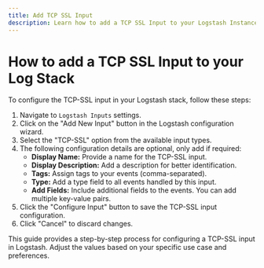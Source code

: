 ```yaml
---
title: Add TCP SSL Input
description: Learn how to add a TCP SSL Input to your Logstash Instance
---
```


# How to add a TCP SSL Input to your Log Stack

To configure the TCP-SSL input in your Logstash stack, follow these steps:

1. Navigate to `Logstash Inputs` settings.
2. Click on the "Add New Input" button in the Logstash configuration wizard.
3. Select the "TCP-SSL" option from the available input types.
4. The following configuration details are optional, only add if required:
   - **Display Name:** Provide a name for the TCP-SSL input.
   - **Display Description:** Add a description for better identification.
   - **Tags:** Assign tags to your events (comma-separated).
   - **Type:** Add a type field to all events handled by this input.
   - **Add Fields:** Include additional fields to the events. You can add multiple key-value pairs.
5. Click the "Configure Input" button to save the TCP-SSL input configuration.
6. Click "Cancel" to discard changes.

This guide provides a step-by-step process for configuring a TCP-SSL input in Logstash. 
Adjust the values based on your specific use case and preferences.